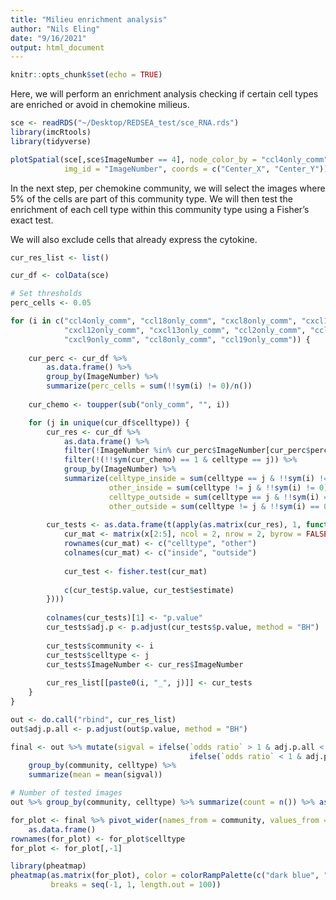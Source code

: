 ```yaml
---
title: "Milieu enrichment analysis"
author: "Nils Eling"
date: "9/16/2021"
output: html_document
---
```


```r
knitr::opts_chunk$set(echo = TRUE)
```

Here, we will perform an enrichment analysis checking if certain cell types
are enriched or avoid in chemokine milieus.

```r
sce <- readRDS("~/Desktop/REDSEA_test/sce_RNA.rds")
library(imcRtools)
library(tidyverse)

plotSpatial(sce[,sce$ImageNumber == 4], node_color_by = "ccl4only_comm", 
            img_id = "ImageNumber", coords = c("Center_X", "Center_Y"))
```

In the next step, per chemokine community, we will select the images where
5% of the cells are part of this community type. We will then test the enrichment
of each cell type within this community type using a Fisher's exact test.

We will also exclude cells that already express the cytokine.

```r
cur_res_list <- list()

cur_df <- colData(sce)

# Set thresholds
perc_cells <- 0.05

for (i in c("ccl4only_comm", "ccl18only_comm", "cxcl8only_comm", "cxcl10only_comm",
            "cxcl12only_comm", "cxcl13only_comm", "ccl2only_comm", "ccl22only_comm",
            "cxcl9only_comm", "ccl8only_comm", "ccl19only_comm")) {
    
    cur_perc <- cur_df %>% 
        as.data.frame() %>% 
        group_by(ImageNumber) %>%
        summarize(perc_cells = sum(!!sym(i) != 0)/n())
    
    cur_chemo <- toupper(sub("only_comm", "", i))

    for (j in unique(cur_df$celltype)) {
        cur_res <- cur_df %>% 
            as.data.frame() %>%
            filter(!ImageNumber %in% cur_perc$ImageNumber[cur_perc$perc_cells < perc_cells]) %>%
            filter(!(!!sym(cur_chemo) == 1 & celltype == j)) %>%
            group_by(ImageNumber) %>%
            summarize(celltype_inside = sum(celltype == j & !!sym(i) != 0),
                      other_inside = sum(celltype != j & !!sym(i) != 0),
                      celltype_outside = sum(celltype == j & !!sym(i) == 0),
                      other_outside = sum(celltype != j & !!sym(i) == 0))
        
        cur_tests <- as.data.frame(t(apply(as.matrix(cur_res), 1, function(x){
            cur_mat <- matrix(x[2:5], ncol = 2, nrow = 2, byrow = FALSE)
            rownames(cur_mat) <- c("celltype", "other")
            colnames(cur_mat) <- c("inside", "outside")
            
            cur_test <- fisher.test(cur_mat)
            
            c(cur_test$p.value, cur_test$estimate)
        })))
        
        colnames(cur_tests)[1] <- "p.value"
        cur_tests$adj.p <- p.adjust(cur_tests$p.value, method = "BH")
        
        cur_tests$community <- i 
        cur_tests$celltype <- j
        cur_tests$ImageNumber <- cur_res$ImageNumber
        
        cur_res_list[[paste0(i, "_", j)]] <- cur_tests
    }
}

out <- do.call("rbind", cur_res_list)
out$adj.p.all <- p.adjust(out$p.value, method = "BH")

final <- out %>% mutate(sigval = ifelse(`odds ratio` > 1 & adj.p.all < 0.1, 1, 
                                        ifelse(`odds ratio` < 1 & adj.p.all < 0.1, -1, 0))) %>%
    group_by(community, celltype) %>%
    summarize(mean = mean(sigval))

# Number of tested images
out %>% group_by(community, celltype) %>% summarize(count = n()) %>% as.data.frame()

for_plot <- final %>% pivot_wider(names_from = community, values_from = mean) %>%
    as.data.frame()
rownames(for_plot) <- for_plot$celltype
for_plot <- for_plot[,-1]

library(pheatmap)
pheatmap(as.matrix(for_plot), color = colorRampPalette(c("dark blue", "white", "dark red"))(100),
         breaks = seq(-1, 1, length.out = 100))
```